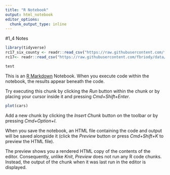 ```yaml
---
title: "R Notebook"
output: html_notebook
editor_options: 
  chunk_output_type: inline
---
```


#1_4 Notes

```r
library(tidyverse)
rc17_six_county <- readr::read_csv("https://raw.githubusercontent.com/fbriody/data/master/ReportCard2017/rc17_six_county.csv")
rc17<- readr::read_csv("https://raw.githubusercontent.com/fbriody/data/master/ReportCard2017/rc17.csv")
```

```r
test
```




This is an [R Markdown](http://rmarkdown.rstudio.com) Notebook. When you execute code within the notebook, the results appear beneath the code. 

Try executing this chunk by clicking the *Run* button within the chunk or by placing your cursor inside it and pressing *Cmd+Shift+Enter*. 

```r
plot(cars)
```

Add a new chunk by clicking the *Insert Chunk* button on the toolbar or by pressing *Cmd+Option+I*.

When you save the notebook, an HTML file containing the code and output will be saved alongside it (click the *Preview* button or press *Cmd+Shift+K* to preview the HTML file). 

The preview shows you a rendered HTML copy of the contents of the editor. Consequently, unlike *Knit*, *Preview* does not run any R code chunks. Instead, the output of the chunk when it was last run in the editor is displayed.

